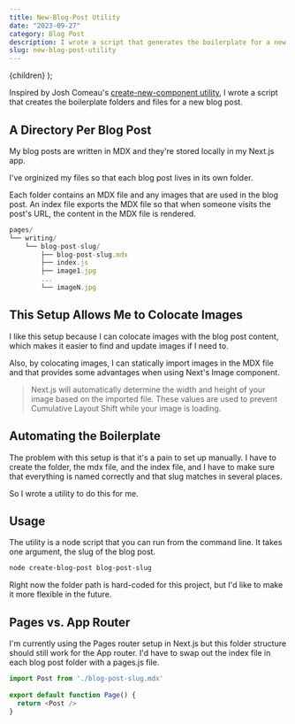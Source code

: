 ```yaml
---
title: New-Blog-Post Utility
date: "2023-09-27"
category: Blog Post
description: I wrote a script that generates the boilerplate for a new blog post  
slug: new-blog-post-utility
---
```


  <BlogPostLayout meta={meta}>{children}</BlogPostLayout>
);

Inspired by Josh Comeau's [create-new-component utility](https://www.npmjs.com/package/new-component), I wrote a script that creates the boilerplate folders and files for a new blog post. 

## A Directory Per Blog Post 
My blog posts are written in MDX and they're stored locally in my Next.js app. 

I've orginized my files so that each blog post lives in its own folder. 

Each folder contains an MDX file and any images that are used in the blog post. An index file exports the MDX file so that when someone visits the post's URL, the content in the MDX file is rendered.

```js
pages/
└── writing/
    └── blog-post-slug/
        ├── blog-post-slug.mdx
        ├── index.js
        ├── image1.jpg
        ...
        └── imageN.jpg
```

## This Setup Allows Me to Colocate Images
I like this setup because I can colocate images with the blog post content, which makes it easier to find and update images if I need to. 

Also, by colocating images, I can statically import images in the MDX file and that provides some advantages when using Next's Image component. 

> Next.js will automatically determine the width and height of your image based on the imported file. These values are used to prevent Cumulative Layout Shift while your image is loading.


## Automating the Boilerplate 
The problem with this setup is that it's a pain to set up manually. I have to create the folder, the mdx file, and the index file, and I have to make sure that everything is named correctly and that slug matches in several places. 

So I wrote a utility to do this for me.

## Usage

The utility is a node script that you can run from the command line. It takes one argument, the slug of the blog post. 

```bash 
node create-blog-post blog-post-slug
```

Right now the folder path is hard-coded for this project, but I'd like to make it more flexible in the future.


## Pages vs. App Router
I'm currently using the Pages router setup in Next.js but this folder structure should still work for the App router. I'd have to swap out the index file in each blog post folder with a pages.js file.

```js
import Post from './blog-post-slug.mdx'
 
export default function Page() {
  return <Post />
}
```

